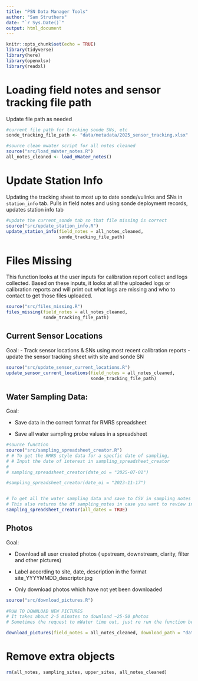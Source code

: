 ```yaml
---
title: "PSN Data Manager Tools"
author: "Sam Struthers"
date: "`r Sys.Date()`"
output: html_document
---
```


```r
knitr::opts_chunk$set(echo = TRUE)
library(tidyverse)
library(here)
library(openxlsx)
library(readxl)
```


# Loading field notes and sensor tracking file path

Update file path as needed

```r
#current file path for tracking sonde SNs, etc
sonde_tracking_file_path <- "data/metadata/2025_sensor_tracking.xlsx"

#source clean mwater script for all notes cleaned
source("src/load_mWater_notes.R")
all_notes_cleaned <- load_mWater_notes()
```

# Update Station Info

Updating the tracking sheet to most up to date sonde/vulinks and SNs in `station_info` tab. 
Pulls in field notes and using sonde deployment records, updates station info tab

```r
#update the current_sonde tab so that file missing is correct
source("src/update_station_info.R")
update_station_info(field_notes = all_notes_cleaned,
                    sonde_tracking_file_path)
```

# Files Missing

This function looks at the user inputs for calibration report collect and logs collected. Based on these inputs, it looks at all the uploaded logs or calibration reports and will print out what logs are missing and who to contact to get those files uploaded.

```r
source("src/files_missing.R")
files_missing(field_notes = all_notes_cleaned,
              sonde_tracking_file_path)

```

## Current Sensor Locations

Goal: 
- Track sensor locations & SNs using most recent calibration reports
- update the sensor tracking sheet with site and sonde SN


```r
source("src/update_sensor_current_locations.R")
update_sensor_current_locations(field_notes = all_notes_cleaned,
                                sonde_tracking_file_path)

```


## Water Sampling Data:

Goal:

-   Save data in the correct format for RMRS spreadsheet

-   Save all water sampling probe values in a spreadsheet

```r
#source function
source("src/sampling_spreadsheet_creator.R")
# # To get the RMRS style data for a specfic date of sampling, 
# # Input the date of interest in sampling_spreadsheet_creator
# 
# sampling_spreadsheet_creator(date_oi = "2025-07-01")

#sampling_spreadsheet_creator(date_oi = "2023-11-17")


# To get all the water sampling data and save to CSV in sampling notes
# This also returns the df sampling_notes in case you want to review in R
sampling_spreadsheet_creator(all_dates = TRUE)
```

## Photos

Goal:

-   Download all user created photos ( upstream, downstream, clarity, filter and other pictures)

-   Label according to site, date, description in the format site_YYYYMMDD_descriptor.jpg

-   Only download photos which have not yet been downloaded

```r
source("src/download_pictures.R")
  
#RUN TO DOWNLOAD NEW PICTURES
# It takes about 2-5 minutes to download ~25-50 photos
# Sometimes the request to mWater time out, just re run the function below if that happens

download_pictures(field_notes = all_notes_cleaned, download_path = "data/field_pics")
```



# Remove extra objects
```r
rm(all_notes, sampling_sites, upper_sites, all_notes_cleaned)
```

